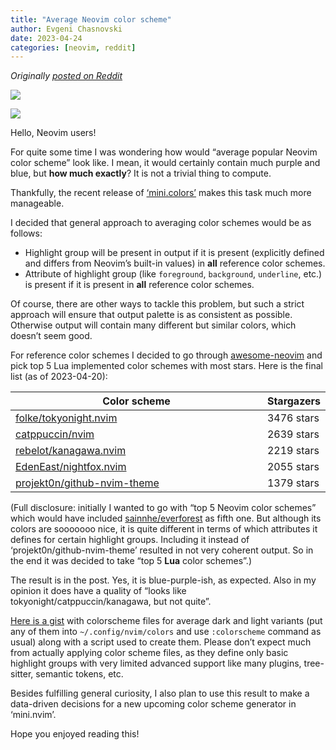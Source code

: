 ```yaml
---
title: "Average Neovim color scheme"
author: Evgeni Chasnovski
date: 2023-04-24
categories: [neovim, reddit]
---
```


*Originally [posted on Reddit](https://www.reddit.com/r/neovim/comments/12xg27j/have_you_ever_wondered_how_average_popular_neovim/)*

![](2023-04-24-average-color-scheme/demo-dark.png)

![](2023-04-24-average-color-scheme/demo-light.png)

Hello, Neovim users!

For quite some time I was wondering how would "average popular Neovim color scheme" look like. I mean, it would certainly contain much purple and blue, but **how much exactly**? It is not a trivial thing to compute.

Thankfully, the recent release of ['mini.colors'](https://github.com/nvim-mini/mini.nvim/blob/main/readmes/mini-colors.md) makes this task much more manageable.

I decided that general approach to averaging color schemes would be as follows:

- Highlight group will be present in output if it is present (explicitly defined and differs from Neovim's built-in values) in **all** reference color schemes.
- Attribute of highlight group (like `foreground`, `background`, `underline`, etc.) is present if it is present in **all** reference color schemes.

Of course, there are other ways to tackle this problem, but such a strict approach will ensure that output palette is as consistent as possible. Otherwise output will contain many different but similar colors, which doesn't seem good.

For reference color schemes I decided to go through [awesome-neovim](https://github.com/rockerBOO/awesome-neovim) and pick top 5 Lua implemented color schemes with most stars. Here is the final list (as of 2023-04-20):

| Color scheme                                                                  | Stargazers |
|-------------------------------------------------------------------------------|------------|
| [folke/tokyonight.nvim](https://github.com/folke/tokyonight.nvim)             | 3476 stars |
| [catppuccin/nvim](https://github.com/catppuccin/nvim)                         | 2639 stars |
| [rebelot/kanagawa.nvim](https://github.com/rebelot/kanagawa.nvim)             | 2219 stars |
| [EdenEast/nightfox.nvim](https://github.com/EdenEast/nightfox.nvim)           | 2055 stars |
| [projekt0n/github-nvim-theme](https://github.com/projekt0n/github-nvim-theme) | 1379 stars |

(Full disclosure: initially I wanted to go with "top 5 Neovim color schemes" which would have included [sainnhe/everforest](https://github.com/sainnhe/everforest) as fifth one. But although its colors are sooooooo nice, it is quite different in terms of which attributes it defines for certain highlight groups. Including it instead of 'projekt0n/github-nvim-theme' resulted in not very coherent output. So in the end it was decided to take "top 5 **Lua** color schemes".)

The result is in the post. Yes, it is blue-purple-ish, as expected. Also in my opinion it does have a quality of "looks like tokyonight/catppuccin/kanagawa, but not quite".

[Here is a gist](https://gist.github.com/echasnovski/283c6676bd7b29124d56b0b262b09c69) with colorscheme files for average dark and light variants (put any of them into `~/.config/nvim/colors` and use `:colorscheme` command as usual) along with a script used to create them. Please don't expect much from actually applying color scheme files, as they define only basic highlight groups with very limited advanced support like many plugins, tree-sitter, semantic tokens, etc.

Besides fulfilling general curiosity, I also plan to use this result to make a data-driven decisions for a new upcoming color scheme generator in 'mini.nvim'.

Hope you enjoyed reading this!
